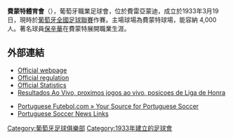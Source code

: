 {{noteTA
|G1=Football
}}

{{Infobox football club
| clubname = 費蒙特<br>Freamunde
| image    = 
| fullname = Sport Clube Freamunde
| nickname = ''Os Capões'' (The Roosters)
| founded  = 1933年
| ground   = [[Campo_SC_Freamunde|Campo SC Freamunde]]
| capacity = 4,000
| chairman = Miguel Pacheco
| manager  = Carlos Pinto
| league = [[葡萄牙足球錦標聯賽|葡萄牙足球錦標聯賽]]
| season   = 2016–17
| position = 葡甲，第 21 位（降級）
| website  = http://www.scfreamunde.pt/
| pattern_la1=|pattern_b1=|pattern_ra1=
| leftarm1=0000EE|body1=0000EE|rightarm1=0000EE|shorts1=FFFFFF|socks1=0000FF
| pattern_la2=|pattern_b2=|pattern_ra2=
| leftarm2=FFFFFF|body2=FFFFFF|rightarm2=FFFFFF|shorts2=FFFFFF|socks2=FFFFFF
current = 2014–15 SC Freamunde season
}}

'''費蒙特體育會'''（{{lang-pt|'''Sport Clube Freamunde'''}}），葡萄牙職業足球會，位於費雷亞蒙迪，成立於1933年3月19日，現時於[[葡萄牙全國足球聯賽|葡萄牙全國足球聯賽]]作賽。主場球場為費蒙特球場，能容納 4,000 人。著名球員[[保辛華|保辛華]]在費蒙特展開職業生涯。

==外部連結==
*[http://www.lpfp.pt/segunda_liga/Pages/Jornada.aspx Official webpage] {{Wayback|url=http://www.lpfp.pt/segunda_liga/Pages/Jornada.aspx |date=20130902075943 }} {{pt icon}}
*[http://www.lpfp.pt/SiteCollectionDocuments/Regulamento%20de%20competi%C3%A7%C3%B5es.pdf Official regulation] {{Wayback|url=http://www.lpfp.pt/SiteCollectionDocuments/Regulamento%20de%20competi%C3%A7%C3%B5es.pdf |date=20090206131334 }} {{pt icon}}
*[http://www.lpfp.pt/liga_orangina/pages/estatisticas.aspx Official Statistics] {{Wayback|url=http://www.lpfp.pt/liga_orangina/pages/estatisticas.aspx |date=20120618162723 }} {{pt icon}}
*[https://web.archive.org/web/20150518085833/http://www.aovivo.pt/futebol/portugal/liga-de-honra/ Resultados Ao Vivo, proximos jogos ao vivo, posicoes de Liga de Honra] {{pt icon}}
 
*[https://web.archive.org/web/20150416063412/http://www.pfutebol.com/ Portuguese Futebol.com » Your Source for Portuguese Soccer] {{en icon}}
*[http://portuguesesoccernewslinks.com/ Portuguese Soccer News Links] {{Wayback|url=http://portuguesesoccernewslinks.com/ |date=20150506140231 }} {{en icon}}

[[Category:葡萄牙足球俱樂部|Category:葡萄牙足球俱樂部]]
[[Category:1933年建立的足球會|Category:1933年建立的足球會]]


{{fc-stub}}